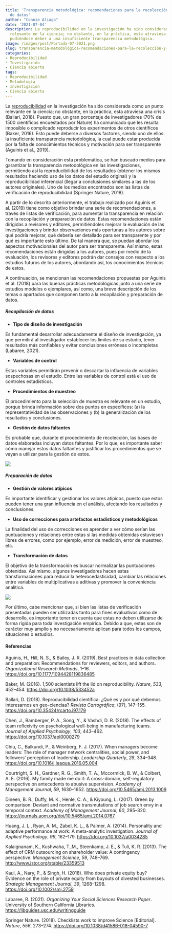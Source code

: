 ```yaml
---
title: 'Transparencia metodológica: recomendaciones para la recolección y preparación
  de datos'
author: "Connie Aliaga"
date: '2021-07-04'
description: La reproducibilidad en la investigación ha sido considerada como un punto
  relevante en la ciencia; no obstante, en la práctica, esta atraviesa una crisis,
  pudiéndose deber a una insuficiente transparencia metodológica.
image: /images/post/Portada-07-2021.png
slug: transparencia-metodológica-recomendaciones-para-la-recolección-y-preparación-de-datos
categories:
- Reproducibilidad
- Investigación
- Ciencia abierta
tags:
- Reproducibilidad
- Metodología
- Investigación
- Ciencia abierta
---
```


La [reproducibilidad](https://medicionpsicologica.com/2020/11/02/investigaci%C3%B3n-reproducible-en-la-ciencia/){target="_blank"} en la investigación ha sido considerada como un punto relevante en la ciencia; no obstante, en la práctica, esta atraviesa una crisis (Ballari, 2018). Puesto que, un gran porcentaje de investigadores (70% de 1500 científicos encuestados por Nature) ha comunicado que les resulta imposible o complicado reproducir los experimentos de otros científicos (Baker, 2016). Esto puede deberse a diversos factores, siendo uno de ellos: la insuficiente transparencia metodológica, la cual puede estar producida por la falta de conocimientos técnicos y motivación para ser transparente (Aguinis et al., 2019).

Tomando en consideración esta problemática, se han buscado medios para garantizar la transparencia metodológica en las investigaciones, permitiendo así la reproducibilidad de los resultados (obtener los mismos resultados haciendo uso de los datos del estudio original) y la reproducibilidad inferencial (llegar a conclusiones similares a las de los autores originales). Uno de los medios encontrados son las listas de verificación de reproducibilidad (Springer Nature, 2018). 

A partir de lo descrito anteriormente, el trabajo realizado por Aguinis et al. (2019) tiene como objetivo brindar una serie de recomendaciones, a través de listas de verificación, para aumentar la transparencia en relación con la recopilación y preparación de datos. Estas recomendaciones están dirigidas a revisores y editores, permitiéndoles mejorar la evaluación de las investigaciones y brindar observaciones más oportunas a los autores sobre qué podría mejorar, qué debería ser detallado para ser transparente y por qué es importante esto último. De tal manera que, se puedan abordar los aspectos motivacionales del autor para ser transparente. Así mismo, estas recomendaciones están dirigidas a los autores, pues por medio de la evaluación, los revisores y editores podrán dar consejos con respecto a los estudios futuros de los autores, abordando así, los conocimientos técnicos de estos. 

A continuación, se mencionan las recomendaciones propuestas por Aguinis et al. (2018) para las buenas prácticas metodológicas junto a una serie de estudios modelos o ejemplares, así como, una breve descripción de los temas o apartados que componen tanto a la recopilación y preparación de datos. 

##### Recopilación de datos
 
 
-	**Tipo de diseño de investigación**

Es fundamental desarrollar adecuadamente el diseño de investigación, ya que permitirá al investigador establecer los límites de su estudio, tener resultados más confiables y evitar conclusiones erróneas o incompletas (Labaree, 2021). 

- **Variables de control**

Estas variables permitirán prevenir o descartar la influencia de variables sospechosas en el estudio. Entre las variables de control está el uso de controles estadísticos. 

- **Procedimientos de muestreo**

El procedimiento para la selección de muestra es relevante en un estudio, porque brinda información sobre dos puntos en específicos: (a) la representatividad de las observaciones y (b) la generalización de los resultados y conclusiones. 

- **Gestión de datos faltantes**

Es probable que, durante el procedimiento de recolección, las bases de datos elaboradas incluyan datos faltantes. Por lo que, es importante saber cómo manejar estos datos faltantes y justificar los procedimientos que se vayan a utilizar para la gestión de estos. 

![](images/03. Contenido 07-2021.png)

##### Preparación de datos
  
  
- **Gestión de valores atípicos**

Es importante identificar y gestionar los valores atípicos, puesto que estos pueden tener una gran influencia en el análisis, afectando los resultados y conclusiones.

- **Uso de correcciones para artefactos estadísticos y metodológicos**

La finalidad del uso de correcciones es aprender a ver cómo serían las puntuaciones y relaciones entre estas si las medidas obtenidas estuviesen libres de errores, como por ejemplo, error de medición, error de muestreo, etc. 

- **Transformación de datos**

El objetivo de la transformación es buscar normalizar las puntuaciones obtenidas. Así mismo, algunos investigadores hacen estas transformaciones para reducir la heterocedasticidad, cambiar las relaciones entre variables de multiplicativas a aditivas y promover la conveniencia analítica.

![](images/04. Contenido 07-2021.png)

Por último, cabe mencionar que, si bien las listas de verificación presentadas pueden ser utilizadas tanto para fines evaluativos como de desarrollo, es importante tener en cuenta que estas no deben utilizarse de forma rígida para toda investigación empírica. Debido a que, estas son de carácter muy amplio y no necesariamente aplican para todos los campos, situaciones o estudios.


#### Referencias

Aguinis, H., Hill, N. S., & Bailey, J. R. (2019). Best practices in data collection and preparation: Recommendations for reviewers, editors, and authors. *Organizational Research Methods*, 1–16. [https://doi.org/10.1177/1094428119836485](https://doi.org/10.1177/1094428119836485){target="_blank"}

Baker, M. (2016). 1,500 scientists lift the lid on reproducibility. *Nature*, *533*, 452–454. [https://doi.org/10.1038/533452a](https://doi.org/10.1038/533452a){target="_blank"}

Ballari, D. (2018). Reproducibilidad científica: ¿Qué es y por qué debemos interesarnos en geo-ciencias? *Revista Cartográfica*, (97), 147–155. [https://doi.org/10.35424/rcarto.i97.179](https://doi.org/10.35424/rcarto.i97.179){target="_blank"}

Chen, J., Bamberger, P. A., Song, Y., & Vashdi, D. R. (2018). The effects of team reflexivity on psychological well-being in manufacturing teams. *Journal of Applied Psychology*, *103*, 443–462. [https://doi.org/10.1037/apl0000279](https://doi.org/10.1037/apl0000279){target="_blank"}

Chiu, C., Balkundi, P., & Weinberg, F. J. (2017). When managers become leaders: The role of manager network centralities, social power, and followers’ perception of leadership. *Leadership Quarterly*, *28*, 334–348. [https://doi.org/10.1016/j.leaqua.2016.05.004](https://doi.org/10.1016/j.leaqua.2016.05.004){target="_blank"}

Courtright, S. H., Gardner, R. G., Smith, T. A., Mccormick, B. W., & Colbert, A. E. (2016). My family made me do it: A cross-domain, self-regulatory perspective on antecedents to abusive supervision. *Academy of Management Journal*, *59*, 1630–1652. [https://doi.org/10.5465/amj.2013.1009](https://doi.org/10.5465/amj.2013.1009){target="_blank"}

Dineen, B. R., Duffy, M. K., Henle, C. A., & Kiyoung, L. (2017). Green by comparison: Deviant and normative transmutations of job search envy in a temporal context. *Academy of Management Journal*, *60*, 295–320. [https://journals.aom.org/doi/10.5465/amj.2014.0767](https://journals.aom.org/doi/10.5465/amj.2014.0767){target="_blank"}

Huang, J. L., Ryan, A. M., Zabel, K. L., & Palmer, A. (2014). Personality and adaptive performance at work: A meta-analytic investigation. *Journal of Applied Psychology*, *99*, 162–179. [https://doi.org/10.1037/a0034285](https://doi.org/10.1037/a0034285){target="_blank"}

Kalaignanam, K., Kushwaha, T.,M., Steenkamp, J. E., & Tuli, K. R. (2013). The effect of CRM outsourcing on shareholder value: A contingency perspective. *Management Science*, *59*, 748–769. [http://www.jstor.org/stable/23359513](http://www.jstor.org/stable/23359513){target="_blank"}

Kaul, A., Nary, P., & Singh, H. (2018). Who does private equity buy? Evidence on the role of private equity from buyouts of divested businesses. *Strategic Management Journal*, *39*, 1268–1298. [https://doi.org/10.1002/smj.2759](https://doi.org/10.1002/smj.2759){target="_blank"}

Labaree, R. (2021). *Organizing Your Social Sciences Research Paper*. University of Southern California Libraries. [https://libguides.usc.edu/writingguide](https://libguides.usc.edu/writingguide){target="_blank"}

Springer Nature. (2018). Checklists work to improve Science [Editorial]. *Nature*, *556*, 273–274. [https://doi.org/10.1038/d41586-018-04590-7](https://doi.org/10.1038/d41586-018-04590-7){target="_blank"}


